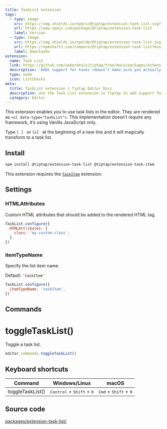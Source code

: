 ```yaml
---
title: TaskList extension
tags:
  - type: image
    src: https://img.shields.io/npm/v/@tiptap/extension-task-list.svg?label=version
    url: https://www.npmjs.com/package/@tiptap/extension-task-list
    label: Version
  - type: image
    src: https://img.shields.io/npm/dm/@tiptap/extension-task-list.svg
    url: https://npmcharts.com/compare/@tiptap/extension-task-list?minimal=true
    label: Downloads
extension:
  name: Task List
  link: https://github.com/ueberdosis/tiptap/tree/main/packages/extension-task-list
  description: 'Adds support for tasks (doesn’t make sure you actually complete them though).'
  type: node
  icon: ListChecks
meta:
  title: TaskList extension | Tiptap Editor Docs
  description: Use the Task List extension in Tiptap to add support for task lists rendered as <ul data-type="taskList">. More in our docs!
  category: Editor
---
```



This extension enables you to use task lists in the editor. They are rendered as `<ul data-type="taskList">`. This implementation doesn’t require any framework, it’s using Vanilla JavaScript only.

Type <code>[ ] </code> or <code>[x] </code> at the beginning of a new line and it will magically transform to a task list.

<CodeDemo path="/Nodes/TaskList" />

## Install

```bash
npm install @tiptap/extension-task-list @tiptap/extension-task-item
```

This extension requires the [`TaskItem`](/editor/extensions/nodes/task-item) extension.

## Settings

### HTMLAttributes

Custom HTML attributes that should be added to the rendered HTML tag.

```js
TaskList.configure({
  HTMLAttributes: {
    class: 'my-custom-class',
  },
})
```

### itemTypeName

Specify the list item name.

Default: `'taskItem'`

```js
TaskList.configure({
  itemTypeName: 'taskItem',
})
```

## Commands

# toggleTaskList()

Toggle a task list.

```js
editor.commands.toggleTaskList()
```

## Keyboard shortcuts

| Command          | Windows/Linux                                        | macOS                                            |
| ---------------- | ---------------------------------------------------- | ------------------------------------------------ |
| toggleTaskList() | <kbd>Control</kbd> + <kbd>Shift</kbd> + <kbd>9</kbd> | <kbd>Cmd</kbd> + <kbd>Shift</kbd> + <kbd>9</kbd> |

## Source code

[packages/extension-task-list/](https://github.com/ueberdosis/tiptap/blob/main/packages/extension-task-list/)
